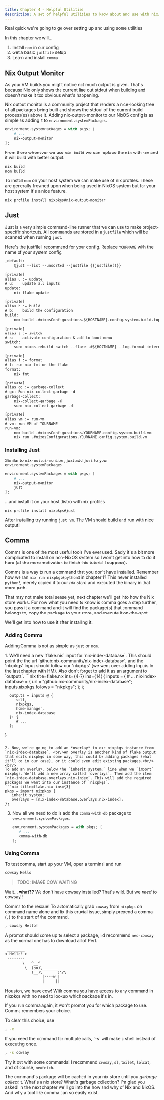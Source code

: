 ```yaml
---
title: Chapter 4 - Helpful Utilities
description: A set of helpful utilities to know about and use with nix/NixOS
---
```



Real quick we're going to go over setting up and using some utilities.

In this chapter we will...

1. Install `nom` in our config
2. Get a basic `justfile` setup
3. Learn and install `comma`

## Nix Output Monitor

As your VM builds you might notice not much output is given. That's because Nix only shows the current line out stdout when building and doesn't make it too obvious what's happening.

Nix output monitor is a community project that renders a nice-looking tree of all packages being built and shows the stdout of the current build process(es) above it. Adding nix-output-monitor to our NixOS config is as simple as adding it to `environment.systemPackages`. 

```nix title=config.nix ins={3}
environment.systemPackages = with pkgs; [
    # ...
    nix-output-monitor
];
```

From there whenever we use `nix build` we can replace the `nix` with `nom` and it will build with better output.

```sh ins=nom del=nix
nix build
nom build
```

To install `nom` on your host system we can make use of nix profiles. These are generally frowned upon when being used in NixOS system but for your host system it's a nice feature.

```sh
nix profile install nixpkgs#nix-output-monitor
```

## Just

Just is a very simple command-line runner that we can use to make project-specific shortcuts. All commands are stored in a `justfile` which will be scanned when running `just`. 

Here's the justfile I recommend for your config. Replace `YOURNAME` with the name of your system config.

```txt title=justfile "YOURNAME"
_default:
    @just --list --unsorted --justfile {{justfile()}}

[private]
alias u := update
# u:    update all inputs
update:
    nix flake update

[private]
alias b := build
# b:    build the configuration
build:
    nom build .#nixosConfigurations.${HOSTNAME}.config.system.build.toplevel

[private]
alias s := switch
# s:    activate configuration & add to boot menu
switch: 
    sudo nixos-rebuild switch --flake .#${HOSTNAME} --log-format internal-json |& nom --json

[private]
alias f := format
# f: run nix fmt on the flake
format:
    nix fmt

[private]
alias gc := garbage-collect
# gc: Run nix collect-garbage -d
garbage-collect:
    nix-collect-garbage -d
    sudo nix-collect-garbage -d

[private]
alias vm := run-vm
# vm: run VM of YOURNAME
run-vm:
    nom build .#nixosConfigurations.YOURNAME.config.system.build.vm
    nix run .#nixosConfigurations.YOURNAME.config.system.build.vm
```

### Installing Just

Similar to `nix-output-monitor`, just add `just` to your `environment.systemPackages`

```nix title=config.nix ins={4}
environment.systemPackages = with pkgs; [
    # ...
    nix-output-monitor
    just
];
```

...and install it on your host distro with nix profiles

```sh
nix profile install nixpkgs#just
```

After installing try running `just vm`. The VM should build and run with nice output!

## Comma

Comma is one of the most useful tools I've ever used. Sadly it's a bit more complicated to install on non-NixOS system so I won't get into how to do it here (all the more motivation to finish this tutorial I suppose).

Comma is a way to run a command that you don't have installed. Remember how we ran `nix run nixpkgs#python3` in chapter 1? This never installed `python3`, merely copied it to our *nix store* and executed the binary in that store path. 

That may not make total sense yet, next chapter we'll get into how the Nix store works. For now what you need to know is comma goes a step further, you pass it a command and it will find the package(s) that command belongs to, copy the package to your store, and execute it on-the-spot.

We'll get into how to use it after installing it.

### Adding Comma

Adding Comma is not as simple as `just` or `nom`. 

<Steps>
1. We'll need a new `flake.nix` input for `nix-index-database`. This should point the the url `github:nix-community/nix-index-database`, and the `nixpkgs` input should follow our `nixpkgs` (we went over adding inputs in the last chapter with HM). Also don't forget to add it as an argument to `outputs`.
   ```nix title=flake.nix ins={4-7} ins={14}
   {
      inputs = {
         # ...
         nix-index-database = {
            url = "github:nix-community/nix-index-database";
            inputs.nixpkgs.follows = "nixpkgs";
         };
      };

      outputs = inputs @ {
         self,
         nixpkgs,
         home-manager,
         nix-index-database
      }: {  
         # ...
      };
   }
   ```

2. Now, we're going to add an *overlay* to our nixpkgs instance from `nix-index-database`. <br/>An overlay is another kind of flake output that edits nixpkgs in some way, this could be adding packages (what it'll do in our case), or it could even edit existing packages.<br/><br/>
   To add an overlay, below the `inherit system;` line when we `import` nixpkgs. We'll add a new array called `overlays`. Then add the item `nix-index-database.overlays.nix-index`. This will add the required packages we want into our instance of `nixpkgs`.
   ```nix title=flake.nix ins={3}
   pkgs = import nixpkgs {
      inherit system;
      overlays = [nix-index-database.overlays.nix-index];
   };
   ```

3. Now all we need to do is add the `comma-with-db` package to `environment.systemPackages`.
   ```nix title=config.nix ins={3}
   environment.systemPackages = with pkgs; [
      # ...
      comma-with-db
   ];
   ```
</Steps>

### Using Comma

To test comma, start up your VM, open a terminal and run

```sh
cowsay Hello
```

> TODO: IMAGE COW WAITING

Wait... **what??** We don't have cowsay installed? That's wild. But we *need* to cowsay!! 

Comma to the rescue! To automatically grab `cowsay` from `nixpkgs` on command name alone and fix this crucial issue, simply prepend a comma (`,`) to the start of the command.

```sh ins=", "
, cowsay Hello!
```

A prompt should come up to select a package, I'd recommend `neo-cowsay` as the normal one has to download all of Perl.

```txt
 ________
< Hello! >
 --------
        \   ^__^
         \  (oo)\_______
            (__)\       )\/\
                ||----w |
                ||     ||
```

Houston, we have cow! With comma you have access to any command in nixpkgs with no need to lookup which package it's in.

<Aside>
If you run comma again, it won't prompt you for which package to use. Comma remembers your choice.

To clear this choice, use

```sh
, -e
```
</Aside>

<Aside type="tip">
If you need the command for multiple calls, `-s` will make a shell instead of executing once.

```sh ins="-s"
, -s cowsay
```
</Aside>

Try it out with some commands! I recommend `cowsay`, `sl`, `toilet`, `lolcat`, and of course, `neofetch`.

The command's package will be cached in your nix store until you *garbage collect* it. What's a nix store? What's garbage collection? I'm glad you asked! In the next chapter we'll go into the how and why of Nix and NixOS. And why a tool like comma can so easily exist.
